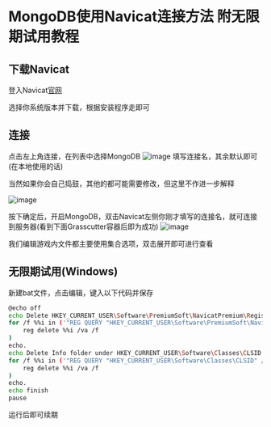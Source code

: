 # MongoDB使用Navicat连接方法 附无限期试用教程

## 下载Navicat

登入Navicat[官网](https://www.navicat.com.cn/download/navicat-premium)

选择你系统版本并下载，根据安装程序走即可

## 连接
点击左上角连接，在列表中选择MongoDB
![image](https://user-images.githubusercontent.com/106385654/180144221-2df6f352-2a5f-4dc5-8373-f0d055807c29.png)
填写连接名，其余默认即可(在本地使用的话)

当然如果你会自己捣鼓，其他的都可能需要修改，但这里不作进一步解释

![image](https://user-images.githubusercontent.com/106385654/180144338-05fd1fae-5ebd-4ebb-add8-9ada90f342f5.png)

按下确定后，开启MongoDB，双击Navicat左侧你刚才填写的连接名，就可连接到服务器(看到下面Grasscutter容器后即为成功)
![image](https://user-images.githubusercontent.com/106385654/180144825-bc49f691-352f-489f-ba70-4165ae754d4e.png)

我们编辑游戏内文件都主要使用集合选项，双击展开即可进行查看

## 无限期试用(Windows)
新建bat文件，点击编辑，键入以下代码并保存
```bash
@echo off
echo Delete HKEY_CURRENT_USER\Software\PremiumSoft\NavicatPremium\Registration[version and language]
for /f %%i in ('"REG QUERY "HKEY_CURRENT_USER\Software\PremiumSoft\NavicatPremium" /s | findstr /L Registration"') do (
    reg delete %%i /va /f
)
echo.
echo Delete Info folder under HKEY_CURRENT_USER\Software\Classes\CLSID
for /f %%i in ('"REG QUERY "HKEY_CURRENT_USER\Software\Classes\CLSID" /s | findstr /E Info"') do (
    reg delete %%i /va /f
)
echo.
echo finish
pause
```

运行后即可续期
